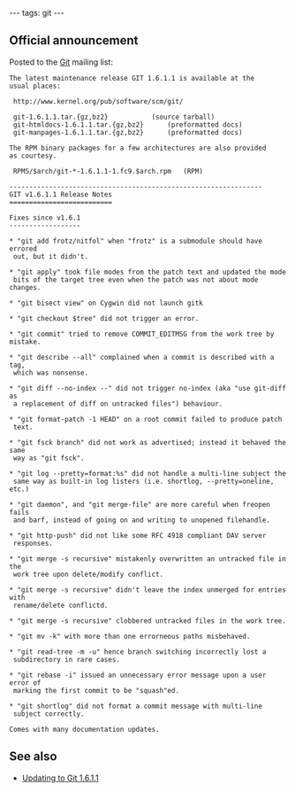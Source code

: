 ---
tags: git
---
== Official announcement ==

Posted to the [[Git]] mailing list:

<pre>The latest maintenance release GIT 1.6.1.1 is available at the
usual places:

 http://www.kernel.org/pub/software/scm/git/

 git-1.6.1.1.tar.{gz,bz2}			(source tarball)
 git-htmldocs-1.6.1.1.tar.{gz,bz2}		(preformatted docs)
 git-manpages-1.6.1.1.tar.{gz,bz2}		(preformatted docs)

The RPM binary packages for a few architectures are also provided
as courtesy.

 RPMS/$arch/git-*-1.6.1.1-1.fc9.$arch.rpm	(RPM)

----------------------------------------------------------------
GIT v1.6.1.1 Release Notes
==========================

Fixes since v1.6.1
------------------

* "git add frotz/nitfol" when "frotz" is a submodule should have errored
 out, but it didn't.

* "git apply" took file modes from the patch text and updated the mode
 bits of the target tree even when the patch was not about mode changes.

* "git bisect view" on Cygwin did not launch gitk

* "git checkout $tree" did not trigger an error.

* "git commit" tried to remove COMMIT_EDITMSG from the work tree by mistake.

* "git describe --all" complained when a commit is described with a tag,
 which was nonsense.

* "git diff --no-index --" did not trigger no-index (aka "use git-diff as
 a replacement of diff on untracked files") behaviour.

* "git format-patch -1 HEAD" on a root commit failed to produce patch
 text.

* "git fsck branch" did not work as advertised; instead it behaved the same
 way as "git fsck".

* "git log --pretty=format:%s" did not handle a multi-line subject the
 same way as built-in log listers (i.e. shortlog, --pretty=oneline, etc.)

* "git daemon", and "git merge-file" are more careful when freopen fails
 and barf, instead of going on and writing to unopened filehandle.

* "git http-push" did not like some RFC 4918 compliant DAV server
 responses.

* "git merge -s recursive" mistakenly overwritten an untracked file in the
 work tree upon delete/modify conflict.

* "git merge -s recursive" didn't leave the index unmerged for entries with
 rename/delete conflictd.

* "git merge -s recursive" clobbered untracked files in the work tree.

* "git mv -k" with more than one errorneous paths misbehaved.

* "git read-tree -m -u" hence branch switching incorrectly lost a
 subdirectory in rare cases.

* "git rebase -i" issued an unnecessary error message upon a user error of
 marking the first commit to be "squash"ed.

* "git shortlog" did not format a commit message with multi-line
 subject correctly.

Comes with many documentation updates.</pre>

== See also ==

* [[Updating to Git 1.6.1.1]]
